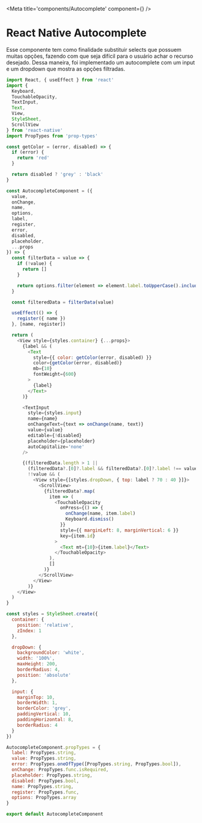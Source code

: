 
<Meta title='components/Autocomplete' component={<Autocomplete/>} />

# React Native Autocomplete

Esse componente tem como finalidade substituir selects que possuem muitas opções, fazendo com que seja difícil para o usuário achar o recurso desejado. Dessa maneira, foi implementado um autocomplete com um input e um dropdown que mostra as opções filtradas.

```js
import React, { useEffect } from 'react'
import {
  Keyboard,
  TouchableOpacity,
  TextInput,
  Text,
  View,
  StyleSheet,
  ScrollView
} from 'react-native'
import PropTypes from 'prop-types'

const getColor = (error, disabled) => {
  if (error) {
    return 'red'
  }

  return disabled ? 'grey' : 'black'
}

const AutocompleteComponent = ({
  value,
  onChange,
  name,
  options,
  label,
  register,
  error,
  disabled,
  placeholder,
  ...props
}) => {
  const filterData = value => {
    if (!value) {
      return []
    }

    return options.filter(element => element.label.toUpperCase().includes(value.toUpperCase()))
  }

  const filteredData = filterData(value)

  useEffect(() => {
    register({ name })
  }, [name, register])

  return (
    <View style={styles.container} {...props}>
      {label && (
        <Text
          style={{ color: getColor(error, disabled) }}
          color={getColor(error, disabled)}
          mb={10}
          fontWeight={600}
        >
          {label}
        </Text>
      )}

      <TextInput
        style={styles.input}
        name={name}
        onChangeText={text => onChange(name, text)}
        value={value}
        editable={!disabled}
        placeholder={placeholder}
        autoCapitalize='none'
      />

      {(filteredData.length > 1 ||
        (filteredData?.[0]?.label && filteredData?.[0]?.label !== value)) &&
        !!value && (
          <View style={[styles.dropDown, { top: label ? 70 : 40 }]}>
            <ScrollView>
              {filteredData?.map(
                item => (
                  <TouchableOpacity
                    onPress={() => {
                      onChange(name, item.label)
                      Keyboard.dismiss()
                    }}
                    style={{ marginLeft: 8, marginVertical: 6 }}
                    key={item.id}
                  >
                    <Text mt={10}>{item.label}</Text>
                  </TouchableOpacity>
                ),
                []
              )}
            </ScrollView>
          </View>
        )}
    </View>
  )
}

const styles = StyleSheet.create({
  container: {
    position: 'relative',
    zIndex: 1
  },

  dropDown: {
    backgroundColor: 'white',
    width: '100%',
    maxHeight: 200,
    borderRadius: 4,
    position: 'absolute'
  },

  input: {
    marginTop: 10,
    borderWidth: 1,
    borderColor: 'grey',
    paddingVertical: 10,
    paddingHorizontal: 8,
    borderRadius: 4
  }
})

AutocompleteComponent.propTypes = {
  label: PropTypes.string,
  value: PropTypes.string,
  error: PropTypes.oneOfType([PropTypes.string, PropTypes.bool]),
  onChange: PropTypes.func.isRequired,
  placeholder: PropTypes.string,
  disabled: PropTypes.bool,
  name: PropTypes.string,
  register: PropTypes.func,
  options: PropTypes.array
}

export default AutocompleteComponent
```
